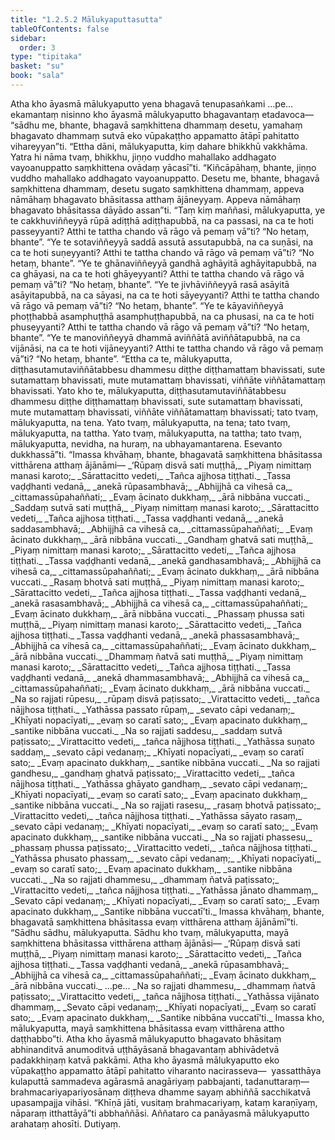```yaml
---
title: "1.2.5.2 Mālukyaputtasutta"
tableOfContents: false
sidebar:
  order: 3
type: "tipitaka"
basket: "su"
book: "sala"
---
```



<DynamicBreadcrumb />

<Division number="95" book="sala" bookNo="13" page="294">

<Paragraph number="467" book="sala">
Atha kho āyasmā mālukyaputto yena bhagavā tenupasaṅkami …pe…  ekamantaṃ nisinno kho āyasmā mālukyaputto bhagavantaṃ etadavoca—  “sādhu me, bhante, bhagavā saṃkhittena dhammaṃ desetu, yamahaṃ bhagavato dhammaṃ sutvā eko vūpakaṭṭho appamatto ātāpī pahitatto vihareyyan”ti.
</Paragraph>

<Paragraph number="468" book="sala">
“Ettha dāni, mālukyaputta, kiṃ dahare bhikkhū vakkhāma. Yatra hi nāma tvaṃ, bhikkhu, jiṇṇo vuddho mahallako addhagato vayoanuppatto saṃkhittena ovādaṃ yācasī”ti.
</Paragraph>

<Paragraph number="469" book="sala">
“Kiñcāpāhaṃ, bhante, jiṇṇo vuddho mahallako addhagato vayoanuppatto. Desetu me, bhante, bhagavā saṃkhittena dhammaṃ, desetu sugato saṃkhittena dhammaṃ, appeva nāmāhaṃ bhagavato bhāsitassa atthaṃ ājāneyyaṃ. Appeva nāmāhaṃ bhagavato bhāsitassa dāyādo assan”ti.
</Paragraph>

<Paragraph number="470" book="sala">
“Taṃ kiṃ maññasi, mālukyaputta, ye te cakkhuviññeyyā rūpā adiṭṭhā adiṭṭhapubbā, na ca passasi, na ca te hoti passeyyanti? Atthi te tattha chando vā rāgo vā pemaṃ vā”ti? “No hetaṃ, bhante”.
</Paragraph>

<Paragraph number="471" book="sala">
“Ye te sotaviññeyyā saddā assutā assutapubbā, na ca suṇāsi, na ca te hoti suṇeyyanti? Atthi te tattha chando vā rāgo vā pemaṃ vā”ti? “No hetaṃ, bhante”.
</Paragraph>

<Paragraph number="472" book="sala">
“Ye te ghānaviññeyyā gandhā aghāyitā aghāyitapubbā, na ca ghāyasi, na ca te hoti ghāyeyyanti? Atthi te tattha chando vā rāgo vā pemaṃ vā”ti? “No hetaṃ, bhante”.
</Paragraph>

<Paragraph number="473" book="sala">
“Ye te jivhāviññeyyā rasā asāyitā asāyitapubbā, na ca sāyasi, na ca te hoti sāyeyyanti? Atthi te tattha chando vā rāgo vā pemaṃ vā”ti? “No hetaṃ, bhante”.
</Paragraph>

<Paragraph number="474" book="sala">
“Ye te kāyaviññeyyā phoṭṭhabbā asamphuṭṭhā asamphuṭṭhapubbā, na ca phusasi, na ca te hoti phuseyyanti? Atthi te tattha chando vā rāgo vā pemaṃ vā”ti? “No hetaṃ, bhante”.
</Paragraph>

<Paragraph number="475" book="sala">
“Ye te manoviññeyyā dhammā aviññātā aviññātapubbā, na ca vijānāsi, na ca te hoti vijāneyyanti? Atthi te tattha chando vā rāgo vā pemaṃ vā”ti? “No hetaṃ, bhante”.
</Paragraph>

<Paragraph number="476" book="sala">
“Ettha ca te, mālukyaputta, diṭṭhasutamutaviññātabbesu dhammesu diṭṭhe diṭṭhamattaṃ bhavissati, sute sutamattaṃ bhavissati, mute mutamattaṃ bhavissati, viññāte viññātamattaṃ bhavissati. Yato kho te, mālukyaputta, diṭṭhasutamutaviññātabbesu dhammesu diṭṭhe diṭṭhamattaṃ bhavissati, sute sutamattaṃ bhavissati, mute mutamattaṃ bhavissati, viññāte viññātamattaṃ bhavissati; tato tvaṃ, mālukyaputta, na tena. Yato tvaṃ, mālukyaputta, na tena; tato tvaṃ, mālukyaputta, na tattha. Yato tvaṃ, mālukyaputta, na tattha; tato tvaṃ, mālukyaputta, nevidha, na huraṃ, na ubhayamantarena. Esevanto dukkhassā”ti.
</Paragraph>

<Paragraph number="477" book="sala">
“Imassa khvāhaṃ, bhante, bhagavatā saṃkhittena bhāsitassa vitthārena atthaṃ ājānāmi—
</Paragraph>

<Paragraph number="478" type="verses" book="sala">
_‘Rūpaṃ disvā sati muṭṭhā,_  
_Piyaṃ nimittaṃ manasi karoto;_  
_Sārattacitto vedeti,_  
_Tañca ajjhosa tiṭṭhati._  

</Paragraph>

<Paragraph number="479" type="verses" book="sala">
_Tassa vaḍḍhanti vedanā,_  
_anekā rūpasambhavā;_  
_Abhijjhā ca vihesā ca,_  
_cittamassūpahaññati;_  
_Evaṃ ācinato dukkhaṃ,_  
_ārā nibbāna vuccati._  

</Paragraph>

<Paragraph number="480" type="verses" book="sala">
_Saddaṃ sutvā sati muṭṭhā,_  
_Piyaṃ nimittaṃ manasi karoto;_  
_Sārattacitto vedeti,_  
_Tañca ajjhosa tiṭṭhati._  

</Paragraph>

<Paragraph number="481" type="verses" book="sala">
_Tassa vaḍḍhanti vedanā,_  
_anekā saddasambhavā;_  
_Abhijjhā ca vihesā ca,_  
_cittamassūpahaññati;_  
_Evaṃ ācinato dukkhaṃ,_  
_ārā nibbāna vuccati._  

</Paragraph>

<Paragraph number="482" type="verses" book="sala">
_Gandhaṃ ghatvā sati muṭṭhā,_  
_Piyaṃ nimittaṃ manasi karoto;_  
_Sārattacitto vedeti,_  
_Tañca ajjhosa tiṭṭhati._  

</Paragraph>

<Paragraph number="483" type="verses" book="sala">
_Tassa vaḍḍhanti vedanā,_  
_anekā gandhasambhavā;_  
_Abhijjhā ca vihesā ca,_  
_cittamassūpahaññati;_  
_Evaṃ ācinato dukkhaṃ,_  
_ārā nibbāna vuccati._  

</Paragraph>

<Paragraph number="484" type="verses" book="sala">
_Rasaṃ bhotvā sati muṭṭhā,_  
_Piyaṃ nimittaṃ manasi karoto;_  
_Sārattacitto vedeti,_  
_Tañca ajjhosa tiṭṭhati._  

</Paragraph>

<Paragraph number="485" type="verses" book="sala">
_Tassa vaḍḍhanti vedanā,_  
_anekā rasasambhavā;_  
_Abhijjhā ca vihesā ca,_  
_cittamassūpahaññati;_  
_Evaṃ ācinato dukkhaṃ,_  
_ārā nibbāna vuccati._  

</Paragraph>

<Paragraph number="486" type="verses" book="sala">
_Phassaṃ phussa sati muṭṭhā,_  
_Piyaṃ nimittaṃ manasi karoto;_  
_Sārattacitto vedeti,_  
_Tañca ajjhosa tiṭṭhati._  

</Paragraph>

<Paragraph number="487" type="verses" book="sala">
_Tassa vaḍḍhanti vedanā,_  
_anekā phassasambhavā;_  
_Abhijjhā ca vihesā ca,_  
_cittamassūpahaññati;_  
_Evaṃ ācinato dukkhaṃ,_  
_ārā nibbāna vuccati._  

</Paragraph>

<Paragraph number="488" type="verses" book="sala">
_Dhammaṃ ñatvā sati muṭṭhā,_  
_Piyaṃ nimittaṃ manasi karoto;_  
_Sārattacitto vedeti,_  
_Tañca ajjhosa tiṭṭhati._  

</Paragraph>

<Paragraph number="489" type="verses" book="sala">
_Tassa vaḍḍhanti vedanā,_  
_anekā dhammasambhavā;_  
_Abhijjhā ca vihesā ca,_  
_cittamassūpahaññati;_  
_Evaṃ ācinato dukkhaṃ,_  
_ārā nibbāna vuccati._  

</Paragraph>

<Paragraph number="490" type="verses" book="sala">
_Na so rajjati rūpesu,_  
_rūpaṃ disvā paṭissato;_  
_Virattacitto vedeti,_  
_tañca nājjhosa tiṭṭhati._  

</Paragraph>

<Paragraph number="491" type="verses" book="sala">
_Yathāssa passato rūpaṃ,_  
_sevato cāpi vedanaṃ;_  
_Khīyati nopacīyati,_  
_evaṃ so caratī sato;_  
_Evaṃ apacinato dukkhaṃ,_  
_santike nibbāna vuccati._  

</Paragraph>

<Paragraph number="492" type="verses" book="sala">
_Na so rajjati saddesu,_  
_saddaṃ sutvā paṭissato;_  
_Virattacitto vedeti,_  
_tañca nājjhosa tiṭṭhati._  

</Paragraph>

<Paragraph number="493" type="verses" book="sala">
_Yathāssa suṇato saddaṃ,_  
_sevato cāpi vedanaṃ;_  
_Khīyati nopacīyati,_  
_evaṃ so caratī sato;_  
_Evaṃ apacinato dukkhaṃ,_  
_santike nibbāna vuccati._  

</Paragraph>

<Paragraph number="494" type="verses" book="sala">
_Na so rajjati gandhesu,_  
_gandhaṃ ghatvā paṭissato;_  
_Virattacitto vedeti,_  
_tañca nājjhosa tiṭṭhati._  

</Paragraph>

<Paragraph number="495" type="verses" book="sala">
_Yathāssa ghāyato gandhaṃ,_  
_sevato cāpi vedanaṃ;_  
_Khīyati nopacīyati,_  
_evaṃ so caratī sato;_  
_Evaṃ apacinato dukkhaṃ,_  
_santike nibbāna vuccati._  

</Paragraph>

<Paragraph number="496" type="verses" book="sala">
_Na so rajjati rasesu,_  
_rasaṃ bhotvā paṭissato;_  
_Virattacitto vedeti,_  
_tañca nājjhosa tiṭṭhati._  

</Paragraph>

<Paragraph number="497" type="verses" book="sala">
_Yathāssa sāyato rasaṃ,_  
_sevato cāpi vedanaṃ;_  
_Khīyati nopacīyati,_  
_evaṃ so caratī sato;_  
_Evaṃ apacinato dukkhaṃ,_  
_santike nibbāna vuccati._  

</Paragraph>

<Paragraph number="498" type="verses" book="sala">
_Na so rajjati phassesu,_  
_phassaṃ phussa paṭissato;_  
_Virattacitto vedeti,_  
_tañca nājjhosa tiṭṭhati._  

</Paragraph>

<Paragraph number="499" type="verses" book="sala">
_Yathāssa phusato phassaṃ,_  
_sevato cāpi vedanaṃ;_  
_Khīyati nopacīyati,_  
_evaṃ so caratī sato;_  
_Evaṃ apacinato dukkhaṃ,_  
_santike nibbāna vuccati._  

</Paragraph>

<Paragraph number="500" type="verses" book="sala">
_Na so rajjati dhammesu,_  
_dhammaṃ ñatvā paṭissato;_  
_Virattacitto vedeti,_  
_tañca nājjhosa tiṭṭhati._  

</Paragraph>

<Paragraph number="501" type="verses" book="sala">
_Yathāssa jānato dhammaṃ,_  
_Sevato cāpi vedanaṃ;_  
_Khīyati nopacīyati,_  
_Evaṃ so caratī sato;_  
_Evaṃ apacinato dukkhaṃ,_  
_Santike nibbāna vuccatī’ti._  

</Paragraph>

<Paragraph number="502" book="sala">
Imassa khvāhaṃ, bhante, bhagavatā saṃkhittena bhāsitassa evaṃ vitthārena atthaṃ ājānāmī”ti. “Sādhu sādhu, mālukyaputta. Sādhu kho tvaṃ, mālukyaputta, mayā saṃkhittena bhāsitassa vitthārena atthaṃ ājānāsi—
</Paragraph>

<Paragraph number="503" type="verses" book="sala">
_‘Rūpaṃ disvā sati muṭṭhā,_  
_Piyaṃ nimittaṃ manasi karoto;_  
_Sārattacitto vedeti,_  
_Tañca ajjhosa tiṭṭhati._  

</Paragraph>

<Paragraph number="504" type="verses" book="sala">
_Tassa vaḍḍhanti vedanā,_  
_anekā rūpasambhavā;_  
_Abhijjhā ca vihesā ca,_  
_cittamassūpahaññati;_  
_Evaṃ ācinato dukkhaṃ,_  
_ārā nibbāna vuccati._  


</Paragraph>
</Division>

<Paragraph number="505" type="center" book="sala">
…pe…


</Paragraph>

<Paragraph number="506" type="verses" book="sala">
_Na so rajjati dhammesu,_  
_dhammaṃ ñatvā paṭissato;_  
_Virattacitto vedeti,_  
_tañca nājjhosa tiṭṭhati._  

</Paragraph>

<Paragraph number="507" type="verses" book="sala">
_Yathāssa vijānato dhammaṃ,_  
_Sevato cāpi vedanaṃ;_  
_Khīyati nopacīyati,_  
_Evaṃ so caratī sato;_  
_Evaṃ apacinato dukkhaṃ,_  
_Santike nibbāna vuccatī’ti._  

</Paragraph>

<Paragraph number="508" book="sala">
Imassa kho, mālukyaputta, mayā saṃkhittena bhāsitassa evaṃ vitthārena attho daṭṭhabbo”ti.
</Paragraph>

<Paragraph number="509" book="sala">
Atha kho āyasmā mālukyaputto bhagavato bhāsitaṃ abhinanditvā anumoditvā uṭṭhāyāsanā bhagavantaṃ abhivādetvā padakkhiṇaṃ katvā pakkāmi. Atha kho āyasmā mālukyaputto eko vūpakaṭṭho appamatto ātāpī pahitatto viharanto nacirasseva—  yassatthāya kulaputtā sammadeva agārasmā anagāriyaṃ pabbajanti, tadanuttaraṃ—  brahmacariyapariyosānaṃ diṭṭheva dhamme sayaṃ abhiññā sacchikatvā upasampajja vihāsi. “Khīṇā jāti, vusitaṃ brahmacariyaṃ, kataṃ karaṇīyaṃ, nāparaṃ itthattāyā”ti abbhaññāsi. Aññataro ca panāyasmā mālukyaputto arahataṃ ahosīti.

</Paragraph>

<Paragraph number="510" type="center" book="sala">
Dutiyaṃ.
</Paragraph>